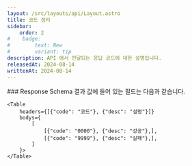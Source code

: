 ```yaml
---
layout: /src/layouts/api/Layout.astro
title: 코드 정리
sidebar:
    order: 2
#    badge:
#        text: New
#        variant: tip
description: API 에서 전달되는 응답 코드에 대한 설명입니다.
releasedAt: 2024-08-14
writtenAt: 2024-08-14
---
```




<Frame>
    ### Response Schema
    결과 값에 들어 있는 필드는 다음과 같습니다.

    <Table
        headers={[{"code": "코드"}, {"desc": "설명"}]}
        bodys={
            [
                [{"code": "0000"}, {"desc": "성공"},],
                [{"code": "9999"}, {"desc": "실패"},],
            ]
        }>
    </Table>
</Frame>